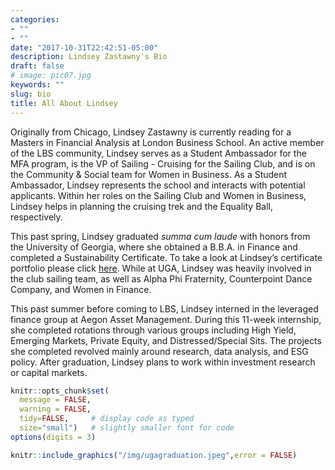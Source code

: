 ```yaml
---
categories:
- ""
- ""
date: "2017-10-31T22:42:51-05:00"
description: Lindsey Zastawny's Bio
draft: false
# image: pic07.jpg
keywords: ""
slug: bio
title: All About Lindsey
---
```


Originally from Chicago, Lindsey Zastawny is currently reading for a Masters in Financial Analysis at London Business School. An active member of the LBS community, Lindsey serves as a Student Ambassador for the MFA program, is the VP of Sailing - Cruising for the Sailing Club, and is on the Community & Social team for Women in Business. As a Student Ambassador, Lindsey represents the school and interacts with potential applicants. Within her roles on the Sailing Club and Women in Business, Lindsey helps in planning the cruising trek and the Equality Ball, respectively. 

This past spring, Lindsey graduated *summa cum laude* with honors from the University of Georgia, where she obtained a B.B.A. in Finance and completed a Sustainability Certificate. To take a look at Lindsey's certificate portfolio please click [here](<https://ctlsites.uga.edu/sustainability-lindseyzastawny/>). While at UGA, Lindsey was heavily involved in the club sailing team, as well as Alpha Phi Fraternity, Counterpoint Dance Company, and Women in Finance.

This past summer before coming to LBS, Lindsey interned in the leveraged finance group at Aegon Asset Management. During this 11-week internship, she completed rotations through various groups including High Yield, Emerging Markets, Private Equity, and Distressed/Special Sits. The projects she completed revolved mainly around research, data analysis, and ESG policy. After graduation, Lindsey plans to work within investment research or capital markets.

```r
knitr::opts_chunk$set(
  message = FALSE, 
  warning = FALSE, 
  tidy=FALSE,     # display code as typed
  size="small")   # slightly smaller font for code
options(digits = 3)

```

```r
knitr::include_graphics("/img/ugagraduation.jpeg",error = FALSE)
```
